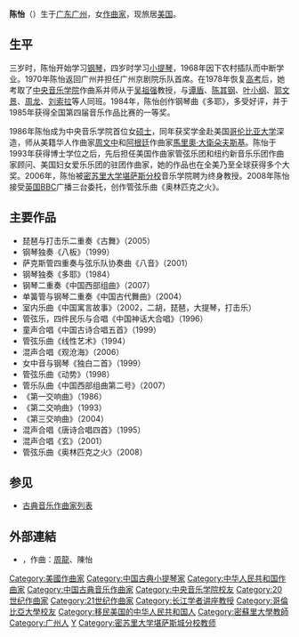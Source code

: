 {{otheruses|other=其他同名人物|陳怡}}
{{Infobox classical
| 中文名 = 陈怡
| 画像 = 
| 附注 =      
| 原文名 = 陈怡 
| 拉丁字母 = Chen Yi        
| 國籍 = {{PRC}}<br>{{USA}}
| 出生日期 = {{birth date and age|1953|4|4}}
| 出生地 = {{CHN}}[[广州|广州]]
| 逝世日期 =
| 逝世地 =
| 所属时期 = 20世纪、21世纪
| 所属乐派 =  
| 擅长作品类型 = 钢琴独奏曲，管弦乐，合唱，中国民乐
| 代表作 = 钢琴曲《多耶》
| 师从 = [[周文中|周文中]]，[[达维多夫斯基|达维多夫斯基]]
| 配偶 =[[周龍|周龍]] 
| 官方网站 = 
}}
'''陈怡'''（{{bd|1953年|4月4日||}}）生于[[广东|广东]][[广州|广州]]，女[[作曲家|作曲家]]，现旅居[[美国|美国]]。

==生平==
三岁时，陈怡开始学习[[钢琴|钢琴]]，四岁时学习[[小提琴|小提琴]]，1968年因下农村插队而中断学业。1970年陈怡返回广州并担任广州京剧院乐队首席。在1978年恢复[[普通高等学校招生全国统一考试|高考]]后，她考取了[[中央音乐学院|中央音乐学院]]作曲系并师从于[[吴祖强|吴祖强]]教授，与[[谭盾|谭盾]]、[[陈其钢|陈其钢]]、[[叶小纲|叶小纲]]、[[郭文景|郭文景]]、[[周龙|周龙]]、[[刘索拉|刘索拉]]等人同班。1984年，陈怡创作钢琴曲《多耶》，多受好评，并于1985年获得全国第四届音乐作品比赛的一等奖。

1986年陈怡成为中央音乐学院首位女[[硕士|硕士]]，同年获奖学金赴美国[[哥伦比亚大学|哥伦比亚大学]]深造，师从美籍华人作曲家[[周文中|周文中]]和[[阿根廷|阿根廷]]作曲家[[馬里奧·大衛朵夫斯基|馬里奧·大衛朵夫斯基]]。陈怡于1993年获得博士学位之后，先后担任美国作曲家管弦乐团和纽约新音乐乐团作曲家顾问、美国妇女爱乐乐团的驻团作曲家，她的作品也在全美乃至全球获得多个大奖。2006年，陈怡被[[密苏里大学堪萨斯分校|密苏里大学堪萨斯分校]]音乐学院聘为终身教授。2008年陈怡接受[[英国|英国]]BBC广播三台委托，创作管弦乐曲《奥林匹克之火》。

== 主要作品 ==
*琵琶与打击乐二重奏《古舞》（2005）
*钢琴独奏《八板》（1999）
*萨克斯管四重奏与弦乐队协奏曲《八音》（2001）
*钢琴独奏《多耶》（1984） 
*钢琴二重奏《中国西部组曲》（2007）
*单簧管与钢琴二重奏《中国古代舞曲》（2004）
*室内乐曲《中国寓言故事》（2002，二胡，琵琶，大提琴，打击乐）
*管弦乐，四件民乐与合唱《中国神话大合唱》（1996）
*童声合唱《中国古诗合唱五首》（1999）
*管弦乐曲《线性艺术》（1994）
*混声合唱《观沧海》（2006）
*女中音与钢琴《独白二首》（1999）
*管弦乐曲《动势》（1998）
*管乐队曲《中国西部组曲第二号》（2007）
*《第一交响曲》（1986）
*《第二交响曲》（1993）
*《第三交响曲》（2004）
*混声合唱《唐诗合唱四首》（1995）
*混声合唱《玄》（2001）
*管弦乐曲《奥林匹克之火》（2008）

==参见==
* [[古典音乐作曲家列表|古典音乐作曲家列表]]

== 外部連結 ==
* {{YouTube|p=OLAK5uy_lHvGz8o3Y0KiUxGE4NwJgbWpzfDUQhfjY|Zhou, Long: Su / Pianogongs / Taiping Drum / Wild Grass / Taigu Rhyme / Chen, Yi: Monologue / Chinese Ancient Dances}}，作曲：[[周龍|周龍]]、陳怡

{{Authority control}}
{{DEFAULTSORT:C}}
[[Category:美國作曲家|Category:美國作曲家]]
[[Category:中国古典小提琴家|Category:中国古典小提琴家]]
[[Category:中华人民共和国作曲家|Category:中华人民共和国作曲家]]
[[Category:中国古典音乐作曲家|Category:中国古典音乐作曲家]]
[[Category:中央音乐学院校友|Category:中央音乐学院校友]]
[[Category:20世纪作曲家|Category:20世纪作曲家]]
[[Category:21世纪作曲家|Category:21世纪作曲家]]
[[Category:长江学者讲座教授|Category:长江学者讲座教授]]
[[Category:哥倫比亞大學校友|Category:哥倫比亞大學校友]]
[[Category:移民美国的中华人民共和国人|Category:移民美国的中华人民共和国人]]
[[Category:密蘇里大學教師|Category:密蘇里大學教師]]
[[Category:广州人|Category:广州人]]
[[Category:陈姓|Y]]
[[Category:密苏里大学堪萨斯城分校教师|Category:密苏里大学堪萨斯城分校教师]]